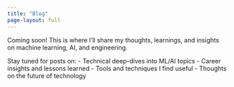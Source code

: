 ```yaml
---
title: "Blog"
page-layout: full
---
```


Coming soon! This is where I'll share my thoughts, learnings, and insights on machine learning, AI, and engineering.

Stay tuned for posts on:
- Technical deep-dives into ML/AI topics
- Career insights and lessons learned
- Tools and techniques I find useful
- Thoughts on the future of technology 
